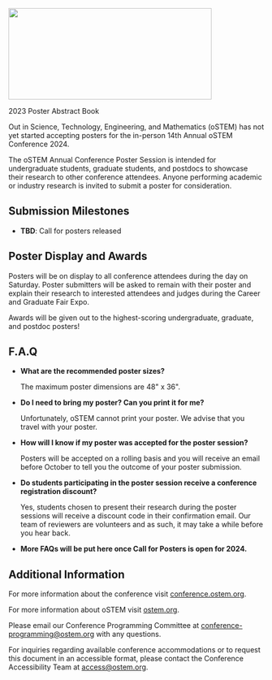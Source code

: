 
<SiteLayout title="Call for Posters" accent="nav-blue">

<Image
  src="/images/2023 cfp3.jpg"
  alt=""
  layout="responsive"
  width="400"
  height="180"
  priority="true"
/>
<br />

<div className="my-2 flex flex-col items-center sm:flex-row justify-center">
  <div className="my-1 sm:mx-2">
    <CTAButton onClick="https://cdn.ostem.org/publicfiles/oSTEM2023_Abstract_Book.pdf">
      2023 Poster Abstract Book
    </CTAButton>
  </div>
</div>

Out in Science, Technology, Engineering, and Mathematics (oSTEM) has not yet started accepting posters for the in-person 14th Annual oSTEM Conference 2024.

The oSTEM Annual Conference Poster Session is intended for undergraduate
students, graduate students, and postdocs to showcase their research to other
conference attendees. Anyone performing academic or industry research is invited
to submit a poster for consideration.

<div className="text-bright-peach font-bold">

## Submission Milestones

</div>

- **TBD**: Call for posters released

<div className="text-bright-peach font-bold">

## Poster Display and Awards

</div>

Posters will be on display to all conference attendees during the day on
Saturday. Poster submitters will be asked to remain with their poster and
explain their research to interested attendees and judges during the Career and
Graduate Fair Expo.

Awards will be given out to the highest-scoring undergraduate, graduate, and
postdoc posters!

<div className="text-bright-peach font-bold">

## F.A.Q

</div>

- **What are the recommended poster sizes?**

  The maximum poster dimensions are 48" x 36".

- **Do I need to bring my poster? Can you print it for me?**

  Unfortunately, oSTEM cannot print your poster. We advise that you travel with
  your poster.

- **How will I know if my poster was accepted for the poster session?**

  Posters will be accepted on a rolling basis and you will receive an email
  before October to tell you the outcome of your poster submission.

- **Do students participating in the poster session receive a conference registration discount?**

  Yes, students chosen to present their research during the poster sessions will receive a discount code in their confirmation email. Our team of reviewers are volunteers and as such, it may take a while before you hear back.

- **More FAQs will be put here once Call for Posters is open for 2024.**

<div className="text-bright-peach font-bold">

## Additional Information

</div>

For more information about the conference visit [conference.ostem.org](https://conference.ostem.org).

For more information about oSTEM visit [ostem.org](https://ostem.org).

Please email our Conference Programming Committee at
conference-programming@ostem.org with any questions.

For inquiries regarding available conference accommodations or to request this
document in an accessible format, please contact the Conference Accessibility
Team at access@ostem.org.

</SiteLayout>
